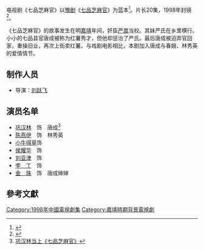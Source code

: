 电视剧《七品芝麻官》以[[豫剧|豫剧]]《[[七品芝麻官_(电影)|七品芝麻官]]》为蓝本<ref>{{Cite web |url=http://www.gmw.cn/01gmrb/1998-03/19/GB/17636%5EGM8-1912.htm |title=《七品芝麻官》封镜 |accessdate=2009-09-17 |archive-date=2006-03-25 |archive-url=https://web.archive.org/web/20060325214758/http://www.gmw.cn/01gmrb/1998-03/19/GB/17636%5EGM8-1912.htm |dead-url=no }}</ref>。片长20集，1998年封镜<ref>{{Cite web |url=http://www.sg.com.cn/297/whxk.htm |title=巩汉林夫妇联袂主演 |accessdate=2009-09-17 |archive-date=2005-04-28 |archive-url=https://web.archive.org/web/20050428011634/http://www.sg.com.cn/297/whxk.htm |dead-url=no }}</ref>。

《七品芝麻官》的故事发生在明[[嘉靖|嘉靖]]年间，奸臣[[严嵩|严嵩]]当权。其妹严氏在乡里横行。小小的七品县官唐成被称为红薯秀才，但他却惩治了严氏。最后唐成被迫弃官回家，重操旧业，再次上街卖红薯。与戏剧电影相比，本剧加入唐成与春娥、林秀英的爱情情节。

== 制作人员 ==
*导演：[[刘跃飞|刘跃飞]]   

== 演员名单 ==
*[[巩汉林|巩汉林]]　饰　唐成<ref>[http://www.cnhan.com/gb/content/2001-02/03/content_50871.htm 巩汉林当上《七品芝麻官》]{{Dead link|date=2019年2月 |bot=InternetArchiveBot |fix-attempted=yes }}</ref>
*[[陈燕伊|陈燕伊]]　饰　林秀英 
*[[小牛得草|小牛得草]]饰
*[[侯耀华|侯耀华]]　饰
*[[刘亚津|刘亚津]]　饰
*[[李丁_(影视演员)|李　丁]]　饰
*[[金珠_(演员)|金　珠]]　饰　唐成婶婶

==參考文獻==
{{reflist}}

[[Category:1998年中國電視劇集|Category:1998年中國電視劇集]]
[[Category:嘉靖時期背景電視劇|Category:嘉靖時期背景電視劇]]